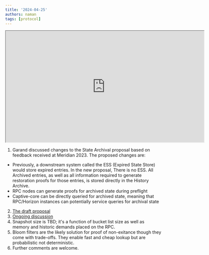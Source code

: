 ```yaml
---
title: '2024-04-25'
authors: naman
tags: [protocol]
---
```


<iframe
  src="https://drive.google.com/file/d/1WdZeRnjwl0FCxwtQhy2DNqMtNIiZIgtD/preview"
  width="640"
  height="360"
  allow="autoplay"
></iframe>

1. Garand discussed changes to the State Archival proposal based on feedback received at Meridian 2023. The proposed changes are: 
  -  Previously, a downstream system called the ESS (Expired State Store) would store expired entries. In the new proposal, There is no ESS. All Archived entries, as well as all information required to generate restoration proofs for those entries, is stored directly in the History Archive.
  -  RPC nodes can generate proofs for archived state during preflight
  -  Captive-core can be directly queried for archived state, meaning that RPC/Horizon instances can potentially service queries for archival state
2. [The draft proposal](https://docs.google.com/document/d/1FAs3Yfo-o-gVqccrP29NSG8ysRvdEoyvuL7ywV4ijXI/edit#heading=h.1xwsoyifxbfm)
3. [Ongoing discussion](https://github.com/stellar/stellar-protocol/discussions/1480)
4. Snapshot size is TBD; it's a function of bucket list size as well as memory and historic demands placed on the RPC.
5. Bloom filters are the likely solution for proof of non-exitance though they come with trade-offs. They enable fast and cheap lookup but are probabilistic not deterministic.
6. Further comments are welcome.
